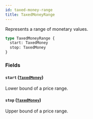 ```yaml
---
id: taxed-money-range
title: TaxedMoneyRange
---
```



Represents a range of monetary values.

```graphql
type TaxedMoneyRange {
  start: TaxedMoney
  stop: TaxedMoney
}
```


### Fields

#### `start` ([`TaxedMoney`](../../../developer/api-reference/objects/taxed-money))

Lower bound of a price range.


#### `stop` ([`TaxedMoney`](../../../developer/api-reference/objects/taxed-money))

Upper bound of a price range.




